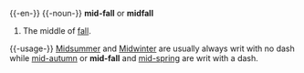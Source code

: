 {{-en-}}
{{-noun-}}
'''mid-fall''' or '''midfall'''
# The middle of [[fall]].
{{-usage-}}
[[Midsummer]] and [[Midwinter]] are usually always writ with no dash while [[mid-autumn]] or '''mid-fall''' and [[mid-spring]] are writ with a dash.